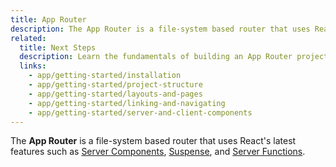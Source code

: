 ```yaml
---
title: App Router
description: The App Router is a file-system based router that uses React's latest features such as Server Components, Suspense, Server Functions, and more.
related:
  title: Next Steps
  description: Learn the fundamentals of building an App Router project, from installation to layouts, navigation, server and client components.
  links:
    - app/getting-started/installation
    - app/getting-started/project-structure
    - app/getting-started/layouts-and-pages
    - app/getting-started/linking-and-navigating
    - app/getting-started/server-and-client-components
---
```


The **App Router** is a file-system based router that uses React's latest features such as [Server Components](https://react.dev/reference/rsc/server-components), [Suspense](https://react.dev/reference/react/Suspense), and [Server Functions](https://react.dev/reference/rsc/server-functions).

